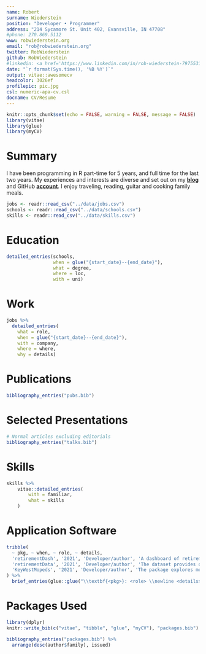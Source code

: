 ```yaml
---
name: Robert
surname: Wiederstein
position: "Developer • Programmer"
address: "214 Sycamore St. Unit 402, Evansville, IN 47708"
#phone: 270.869.5112
www: robwiederstein.org
email: "rob@robwiederstein.org"
twitter: RobWiederstein
github: RobWiederstein
#linkedin: <a href='https://www.linkedin.com/in/rob-wiederstein-797553138/'>rob-wiederstein</a>
date: "`r format(Sys.time(), '%B %Y')`"
output: vitae::awesomecv
headcolor: 3026ef
profilepic: pic.jpg
csl: numeric-apa-cv.csl
docname: CV/Resume
---
```


```r
knitr::opts_chunk$set(echo = FALSE, warning = FALSE, message = FALSE)
library(vitae)
library(glue)
library(myCV)
```

# Summary

I have been programming in R part-time for 5 years, and full time for the last two years.  My experiences and interests are diverse and set out  on my [**blog**](https://www.robwiederstein.org) and GitHub [**account**](https://github.com/RobWiederstein). I enjoy traveling, reading, guitar and cooking family meals.


```r
jobs <- readr::read_csv("../data/jobs.csv")
schools <- readr::read_csv("../data/schools.csv")
skills <- readr::read_csv("../data/skills.csv")
```

# Education

```r
detailed_entries(schools, 
                 when = glue("{start_date}--{end_date}"),
                 what = degree,
                 where = loc,
                 with = uni)
```

# Work

```r
jobs %>% 
  detailed_entries(
    what = role,
    when = glue("{start_date}--{end_date}"),
    with = company,
    where = where,
    why = details)
```
# Publications

```r
bibliography_entries("pubs.bib")
```

# Selected Presentations

```r
# Normal articles excluding editorials
bibliography_entries("talks.bib")
```

# Skills

```r
skills %>%
    vitae::detailed_entries(
        with = familiar,
        what = skills
    )
```

# Application Software

```r
tribble(
  ~ pkg, ~ when, ~ role, ~ details,
  'retirementDash', '2021', 'Developer/author', 'A dashboard of retirement locations filtered by health, environment, housing affordability, and demographic criteria. Inter-county migration data are also included.',
  'retirementData', '2021', 'Developer/author', 'The dataset provides demographic, economic, environmental, and health data by county to determine retirement location. All United States counties are included.',
  'KeyWestMopeds', '2021', 'Developer/author', 'The package explores motorcycle crash data from 2012 through 2021 furnished via the Florida Highway Safety and Motor Vehicle Department through its open data portal.'
) %>% 
  brief_entries(glue::glue("\\textbf{<pkg>}: <role> \\newline <details>", .open = "<", .close = ">"), paste0(when, "\\newline"), .protect = FALSE)

```

# Packages Used

```r
library(dplyr)
knitr::write_bib(c("vitae", "tibble", "glue", "myCV"), "packages.bib")

bibliography_entries("packages.bib") %>%
  arrange(desc(author$family), issued)
```

